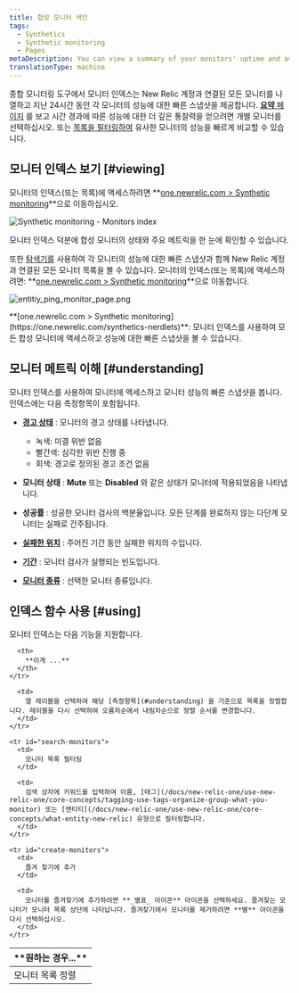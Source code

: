 ```yaml
---
title: 합성 모니터 색인
tags:
  - Synthetics
  - Synthetic monitoring
  - Pages
metaDescription: You can view a summary of your monitors' uptime and average performance and to access monitor details in New Relic's synthetic monitoring.
translationType: machine
---
```



종합 모니터링 도구에서 모니터 인덱스는 New Relic 계정과 연결된 모든 모니터를 나열하고 지난 24시간 동안 각 모니터의 성능에 대한 빠른 스냅샷을 제공합니다. [**요약** 페이지](/docs/synthetics/new-relic-synthetics/dashboards/synthetics-overview-dashboard-view-monitors-performance) 를 보고 시간 경과에 따른 성능에 대한 더 깊은 통찰력을 얻으려면 개별 모니터를 선택하십시오. 또는 [목록을 필터링하여](#search-monitors) 유사한 모니터의 성능을 빠르게 비교할 수 있습니다.

## 모니터 인덱스 보기 [#viewing]

모니터의 인덱스(또는 목록)에 액세스하려면 **[one.newrelic.com > Synthetic monitoring](https://one.newrelic.com/synthetics-nerdlets)**으로 이동하십시오.

<img
  title="Synthetic monitoring - Monitors index"
  alt="Synthetic monitoring - Monitors index"
  src={syntheticIndexPage}
/>

<figcaption>
  모니터 인덱스 덕분에 합성 모니터의 상태와 주요 메트릭을 한 눈에 확인할 수 있습니다.
</figcaption>

또한 [탐색기를](/docs/new-relic-one/use-new-relic-one/ui-data/new-relic-one-entity-explorer-view-performance-across-apps-services-hosts) 사용하여 각 모니터의 성능에 대한 빠른 스냅샷과 함께 New Relic 계정과 연결된 모든 모니터 목록을 볼 수 있습니다. 모니터의 인덱스(또는 목록)에 액세스하려면: **[one.newrelic.com > Synthetic monitoring](https://one.newrelic.com/synthetics-nerdlets)**으로 이동합니다.

<img
  title="Entitiy monitor list"
  alt="entitiy_ping_monitor_page.png"
  src={syntheticIndexPage}
/>

<figcaption>
  **[one.newrelic.com > Synthetic monitoring](https://one.newrelic.com/synthetics-nerdlets)**: 모니터 인덱스를 사용하여 모든 합성 모니터에 액세스하고 성능에 대한 빠른 스냅샷을 볼 수 있습니다.
</figcaption>

## 모니터 메트릭 이해 [#understanding]

모니터 인덱스를 사용하여 모니터에 액세스하고 모니터 성능의 빠른 스냅샷을 봅니다. 인덱스에는 다음 측정항목이 포함됩니다.

* [**경고 상태**](/docs/alerts/new-relic-alerts/configuring-alert-policies/identify-entities-without-alert-policies) : 모니터의 경고 상태를 나타냅니다.

  * 녹색: 미결 위반 없음
  * 빨간색: 심각한 위반 진행 중
  * 회색: 경고로 정의된 경고 조건 없음

* **모니터 상태** : **Mute** 또는 **Disabled** 와 같은 상태가 모니터에 적용되었음을 나타냅니다.

* **성공률** : 성공한 모니터 검사의 백분율입니다. 모든 단계를 완료하지 않는 다단계 모니터는 실패로 간주됩니다.

* **[실패한 위치](/docs/synthetics/new-relic-synthetics/using-monitors/adding-editing-monitors#setting-location)** : 주어진 기간 동안 실패한 위치의 수입니다.

* **[기간](/docs/synthetics/new-relic-synthetics/using-monitors/adding-editing-monitors#setting-frequency)** : 모니터 검사가 실행되는 빈도입니다.

* **[모니터 종류](/docs/synthetics/new-relic-synthetics/using-monitors/add-edit-monitors#setting-type)** : 선택한 모니터 종류입니다.

## 인덱스 함수 사용 [#using]

모니터 인덱스는 다음 기능을 지원합니다.

<table>
  <thead>
    <tr>
      <th width={200}>
        **원하는 경우...**
      </th>

      <th>
        **이게 ...**
      </th>
    </tr>
  </thead>

  <tbody>
    <tr id="sort-monitors">
      <td>
        모니터 목록 정렬
      </td>

      <td>
        열 레이블을 선택하여 해당 [측정항목](#understanding) 을 기준으로 목록을 정렬합니다. 레이블을 다시 선택하여 오름차순에서 내림차순으로 정렬 순서를 변경합니다.
      </td>
    </tr>

    <tr id="search-monitors">
      <td>
        모니터 목록 필터링
      </td>

      <td>
        검색 상자에 키워드를 입력하여 이름, [태그](/docs/new-relic-one/use-new-relic-one/core-concepts/tagging-use-tags-organize-group-what-you-monitor) 또는 [엔티티](/docs/new-relic-one/use-new-relic-one/core-concepts/what-entity-new-relic) 유형으로 필터링합니다.
      </td>
    </tr>

    <tr id="create-monitors">
      <td>
        즐겨 찾기에 추가
      </td>

      <td>
        모니터를 즐겨찾기에 추가하려면 **_별표_ 아이콘** 아이콘을 선택하세요. 즐겨찾는 모니터가 모니터 목록 상단에 나타납니다. 즐겨찾기에서 모니터를 제거하려면 **별** 아이콘을 다시 선택하십시오.
      </td>
    </tr>
  </tbody>
</table>